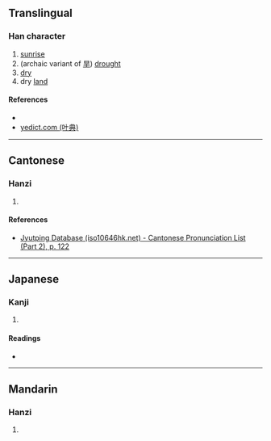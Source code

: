 {{character info/new}}
==Translingual==

===Han character===
{{Han char|rn=72|rad=日|as=07|sn=11|four=|canj=AAMJ|ids=⿰日旱}}

# [[sunrise]]
# (archaic variant of [[旱]]) [[drought]]
# [[dry]]
# dry [[land]]

====References====
* {{Han ref|kx=0495.280|dkj=13934|dj=0861.160|hdz=21512.080|uh=6658|ud=26200}}
* [http://yedict.com/htm/66/6658.htm yedict.com (叶典)]

----

==Cantonese==

===Hanzi===
{{yue-hanzi|jyut=[[waan5]]|y=waan5}}

# {{defn|lang=yue|sort=日07}}

====References====
* [http://www.iso10646hk.net/jp/document/download.jsp Jyutping Database (iso10646hk.net) - Cantonese Pronunciation List (Part 2), p. 122]

----

==Japanese==

===Kanji===
{{ja-kanji|grade=|rs=日07}}

# {{defn|lang=ja|sort=日07}}

====Readings====
* {{ja-readings|on=[[かん]] (kan), [[げん]] (gen)|kun=[[ひのでるさま]] (hinoderusama)}}

----

==Mandarin==

===Hanzi===
{{cmn-hanzi|pin=[[hàn]] ([[han4]])|wg=han<sup>4</sup>}}

# {{defn|lang=cmn|sort=日07}}